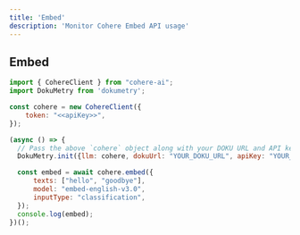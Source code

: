 ```yaml
---
title: 'Embed'
description: 'Monitor Cohere Embed API usage'
---
```


## Embed

```javascript
import { CohereClient } from "cohere-ai";
import DokuMetry from 'dokumetry';

const cohere = new CohereClient({
    token: "<<apiKey>>",
});

(async () => {
  // Pass the above `cohere` object along with your DOKU URL and API key and this will make sure that all Cohere calls are automatically tracked.
  DokuMetry.init({llm: cohere, dokuUrl: "YOUR_DOKU_URL", apiKey: "YOUR_DOKU_TOKEN"})

  const embed = await cohere.embed({
      texts: ["hello", "goodbye"],
      model: "embed-english-v3.0",
      inputType: "classification",
  });
  console.log(embed);
})();
```